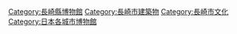 {{Commons category|Museums in Nagasaki}}

[[Category:長崎縣博物館|Category:長崎縣博物館]]
[[Category:長崎市建築物|Category:長崎市建築物]]
[[Category:長崎市文化|Category:長崎市文化]]
[[Category:日本各城市博物館|Category:日本各城市博物館]]